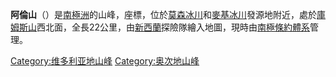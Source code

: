 '''阿倫山'''（{{lang-en|Allan Hills}}）是[[南極洲|南極洲]]的山峰，座標''{{coord|76|43|S|159|40|E}}''，位於[[莫森冰川|莫森冰川]]和[[麥基冰川|麥基冰川]]發源地附近，處於[[庫姆斯山|庫姆斯山]]西北面，全長22公里，由[[新西蘭|新西蘭]]探險隊繪入地圖，現時由[[南極條約體系|南極條約體系]]管理。

{{coord|76|43|S|159|40|E|source:GNIS|display=title}}

{{DEFAULTSORT:Allan Hills}}
[[Category:维多利亚地山峰|Category:维多利亚地山峰]]
[[Category:奥次地山峰|Category:奥次地山峰]]

{{ScottCoast-geo-stub}}